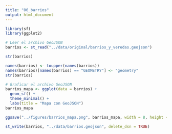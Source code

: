 ```yaml
---
title: "06_barrios"
output: html_document
---
```


```r
library(sf)
library(ggplot2)
```

```r
# Leer el archivo GeoJSON
barrios <- st_read("../data/original/barrios_y_veredas.geojson")
```

```r
str(barrios)
```

```r
names(barrios) <- toupper(names(barrios))
names(barrios)[names(barrios) == "GEOMETRY"] <- "geometry"
str(barrios)
```


```r
# Graficar el archivo GeoJSON
barrios_mapa <- ggplot(data = barrios) +
  geom_sf() + 
  theme_minimal() +
  labs(title = "Mapa con GeoJSON")
barrios_mapa

ggsave("../figures/barrios_mapa.png", barrios_mapa, width = 8, height = 6, dpi = 300)
```

```r
st_write(barrios, "../data/barrios.geojson", delete_dsn = TRUE)
```

